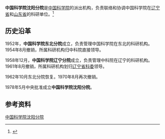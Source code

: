 '''中国科学院沈阳分院'''是[[中国科学院|中国科学院]]的派出机构，负责联络和协调中国科学院在[[辽宁省|辽宁省]]和[[山东省|山东省]]的科研单位。<ref>{{Cite web|title=机构简介|url=http://www.syb.cas.cn/gkjj/jgjj/|accessdate=2020-08-19|work=中国科学院沈阳分院|archive-date=2020-05-14|archive-url=https://web.archive.org/web/20200514122908/http://www.syb.cas.cn/gkjj/jgjj/|dead-url=no}}</ref>

== 历史沿革 ==
1952年，'''中国科学院东北分院'''成立，负责管理中国科学院在东北的科研机构。1954年8月撤销，所属科研机构归中科院直接领导。

1958年12月，'''中国科学院辽宁分院'''成立，负责管理中科院在辽宁的科研机构。1961年8月撤销，所属科研机构划归[[辽宁省科委|辽宁省科委]]领导。

1962年10月东北分院恢复。1970年8月再次撤销。

1978年5月中央批准成立'''中国科学院沈阳分院'''。

== 参考资料 ==
{{reflist}}

[[Category:中国科学院沈阳分院|]]